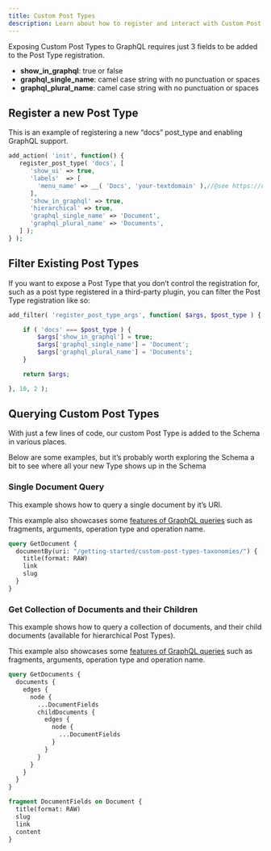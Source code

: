 ```yaml
---
title: Custom Post Types
description: Learn about how to register and interact with Custom Post Types using WPGraphQL
---
```



Exposing Custom Post Types to GraphQL requires just 3 fields to be added to the Post Type registration.

- **show_in_graphql**: true or false
- **graphql_single_name**: camel case string with no punctuation or spaces
- **graphql_plural_name**: camel case string with no punctuation or spaces

## Register a new Post Type

This is an example of registering a new “docs” post_type and enabling GraphQL support.

```php
add_action( 'init', function() {
   register_post_type( 'docs', [
      'show_ui' => true,
      'labels'  => [
      	'menu_name' => __( 'Docs', 'your-textdomain' ),//@see https://developer.wordpress.org/themes/functionality/internationalization/
      ],
      'show_in_graphql' => true,
      'hierarchical' => true,
      'graphql_single_name' => 'Document',
      'graphql_plural_name' => 'Documents',
   ] );
} );
```

## Filter Existing Post Types

If you want to expose a Post Type that you don’t control the registration for, such as a post type
registered in a third-party plugin, you can filter the Post Type registration like so:

```php
add_filter( 'register_post_type_args', function( $args, $post_type ) {

	if ( 'docs' === $post_type ) {
		$args['show_in_graphql'] = true;
		$args['graphql_single_name'] = 'Document';
		$args['graphql_plural_name'] = 'Documents';
	}

	return $args;

}, 10, 2 );
```

## Querying Custom Post Types

With just a few lines of code, our custom Post Type is added to the Schema in various places.

Below are some examples, but it’s probably worth exploring the Schema a bit to see where all your
new Type shows up in the Schema

### Single Document Query

This example shows how to query a single document by it’s URI.

<Note title="Fragments">
This example also showcases some <a href="/getting-started/intro-to-graphql/">features of GraphQL
queries</a> such as fragments, arguments, operation type and operation name.
</Note>
<br/>

```graphql
query GetDocument {
  documentBy(uri: "/getting-started/custom-post-types-taxonomies/") {
    title(format: RAW)
    link
    slug
  }
}
```

### Get Collection of Documents and their Children

This example shows how to query a collection of documents, and their child documents
(available for hierarchical Post Types).

<Note title="Fragments">
This example also showcases some <a href="/getting-started/intro-to-graphql/">features of GraphQL
queries</a> such as fragments, arguments, operation type and operation name.
</Note>
<br/>

```graphql
query GetDocuments {
  documents {
    edges {
      node {
        ...DocumentFields
        childDocuments {
          edges {
            node {
              ...DocumentFields
            }
          }
        }
      }
    }
  }
}

fragment DocumentFields on Document {
  title(format: RAW)
  slug
  link
  content
}
```
